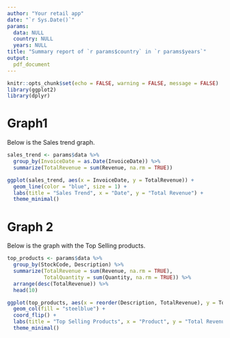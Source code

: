 ```yaml
---
author: "Your retail app"
date: "`r Sys.Date()`"
params:
  data: NULL
  country: NULL
  years: NULL
title: "Summary report of `r params$country` in `r params$years`"
output:
  pdf_document
---
```


```r
knitr::opts_chunk$set(echo = FALSE, warning = FALSE, message = FALSE)
library(ggplot2)
library(dplyr)
```

# Graph1

Below is the Sales trend graph.

```r
sales_trend <- params$data %>%
  group_by(InvoiceDate = as.Date(InvoiceDate)) %>%
  summarize(TotalRevenue = sum(Revenue, na.rm = TRUE))

ggplot(sales_trend, aes(x = InvoiceDate, y = TotalRevenue)) +
  geom_line(color = "blue", size = 1) +
  labs(title = "Sales Trend", x = "Date", y = "Total Revenue") +
  theme_minimal()
```

# Graph 2

Below is the graph with the Top Selling products.

```r
top_products <- params$data %>%
  group_by(StockCode, Description) %>%
  summarize(TotalRevenue = sum(Revenue, na.rm = TRUE),
            TotalQuantity = sum(Quantity, na.rm = TRUE)) %>%
  arrange(desc(TotalRevenue)) %>%
  head(10)

ggplot(top_products, aes(x = reorder(Description, TotalRevenue), y = TotalRevenue)) +
  geom_col(fill = "steelblue") +
  coord_flip() +
  labs(title = "Top Selling Products", x = "Product", y = "Total Revenue") +
  theme_minimal()
```
